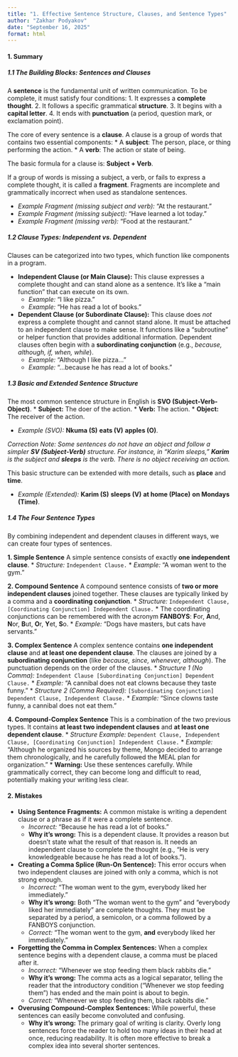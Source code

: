 ```yaml
---
title: "1. Effective Sentence Structure, Clauses, and Sentence Types"
author: "Zakhar Podyakov"
date: "September 16, 2025"
format: html
---
```


#### 1. Summary

##### 1.1 The Building Blocks: Sentences and Clauses

A **sentence** is the fundamental unit of written communication. To be complete, it must satisfy four conditions:
1.  It expresses a **complete thought**.
2.  It follows a specific grammatical **structure**.
3.  It begins with a **capital letter**.
4.  It ends with **punctuation** (a period, question mark, or exclamation point).

The core of every sentence is a **clause**. A clause is a group of words that contains two essential components:
*   A **subject**: The person, place, or thing performing the action.
*   A **verb**: The action or state of being.

The basic formula for a clause is: **Subject + Verb**.

If a group of words is missing a subject, a verb, or fails to express a complete thought, it is called a **fragment**. Fragments are incomplete and grammatically incorrect when used as standalone sentences.

*   *Example Fragment (missing subject and verb):* "At the restaurant."
*   *Example Fragment (missing subject):* "Have learned a lot today."
*   *Example Fragment (missing verb):* "Food at the restaurant."

##### 1.2 Clause Types: Independent vs. Dependent

Clauses can be categorized into two types, which function like components in a program.

*   **Independent Clause (or Main Clause):** This clause expresses a complete thought and can stand alone as a sentence. It's like a "main function" that can execute on its own.
    *   *Example:* "I like pizza."
    *   *Example:* "He has read a lot of books."

*   **Dependent Clause (or Subordinate Clause):** This clause does *not* express a complete thought and cannot stand alone. It must be attached to an independent clause to make sense. It functions like a "subroutine" or helper function that provides additional information. Dependent clauses often begin with a **subordinating conjunction** (e.g., *because, although, if, when, while*).
    *   *Example:* "Although I like pizza..."
    *   *Example:* "...because he has read a lot of books."

##### 1.3 Basic and Extended Sentence Structure

The most common sentence structure in English is **SVO (Subject-Verb-Object)**.
*   **Subject:** The doer of the action.
*   **Verb:** The action.
*   **Object:** The receiver of the action.

*   *Example (SVO):* **Nkuma (S)** **eats (V)** **apples (O)**.

*Correction Note:* *Some sentences do not have an object and follow a simpler **SV (Subject-Verb)** structure. For instance, in "Karim sleeps," **Karim** is the subject and **sleeps** is the verb. There is no object receiving an action.*

This basic structure can be extended with more details, such as **place** and **time**.

*   *Example (Extended):* **Karim (S)** **sleeps (V)** **at home (Place)** **on Mondays (Time)**.

##### 1.4 The Four Sentence Types

By combining independent and dependent clauses in different ways, we can create four types of sentences.

**1. Simple Sentence**
A simple sentence consists of exactly **one independent clause**.
*   *Structure:* `Independent Clause.`
*   *Example:* "A woman went to the gym."

**2. Compound Sentence**
A compound sentence consists of **two or more independent clauses** joined together. These clauses are typically linked by a comma and a **coordinating conjunction**.
*   *Structure:* `Independent Clause, [Coordinating Conjunction] Independent Clause.`
*   The coordinating conjunctions can be remembered with the acronym **FANBOYS**: **F**or, **A**nd, **N**or, **B**ut, **O**r, **Y**et, **S**o.
*   *Example:* "Dogs have masters, but cats have servants."

**3. Complex Sentence**
A complex sentence contains **one independent clause** and **at least one dependent clause**. The clauses are joined by a **subordinating conjunction** (like *because, since, whenever, although*). The punctuation depends on the order of the clauses.
*   *Structure 1 (No Comma):* `Independent Clause [Subordinating Conjunction] Dependent Clause.`
    *   *Example:* "A cannibal does not eat clowns because they taste funny."
*   *Structure 2 (Comma Required):* `[Subordinating Conjunction] Dependent Clause, Independent Clause.`
    *   *Example:* "Since clowns taste funny, a cannibal does not eat them."

**4. Compound-Complex Sentence**
This is a combination of the two previous types. It contains **at least two independent clauses** and **at least one dependent clause**.
*   *Structure Example:* `Dependent Clause, Independent Clause, [Coordinating Conjunction] Independent Clause.`
*   *Example:* "Although he organized his sources by theme, Mongo decided to arrange them chronologically, and he carefully followed the MEAL plan for organization."
*   **Warning:** Use these sentences carefully. While grammatically correct, they can become long and difficult to read, potentially making your writing less clear.

#### 2. Mistakes

*   **Using Sentence Fragments:** A common mistake is writing a dependent clause or a phrase as if it were a complete sentence.
    *   *Incorrect:* "Because he has read a lot of books."
    *   **Why it's wrong:** This is a dependent clause. It provides a reason but doesn't state what the result of that reason is. It needs an independent clause to complete the thought (e.g., "He is very knowledgeable because he has read a lot of books.").

*   **Creating a Comma Splice (Run-On Sentence):** This error occurs when two independent clauses are joined with only a comma, which is not strong enough.
    *   *Incorrect:* "The woman went to the gym, everybody liked her immediately."
    *   **Why it's wrong:** Both "The woman went to the gym" and "everybody liked her immediately" are complete thoughts. They must be separated by a period, a semicolon, or a comma followed by a FANBOYS conjunction.
    *   *Correct:* "The woman went to the gym, **and** everybody liked her immediately."

*   **Forgetting the Comma in Complex Sentences:** When a complex sentence begins with a dependent clause, a comma must be placed after it.
    *   *Incorrect:* "Whenever we stop feeding them black rabbits die."
    *   **Why it's wrong:** The comma acts as a logical separator, telling the reader that the introductory condition ("Whenever we stop feeding them") has ended and the main point is about to begin.
    *   *Correct:* "Whenever we stop feeding them, black rabbits die."

*   **Overusing Compound-Complex Sentences:** While powerful, these sentences can easily become convoluted and confusing.
    *   **Why it's wrong:** The primary goal of writing is clarity. Overly long sentences force the reader to hold too many ideas in their head at once, reducing readability. It is often more effective to break a complex idea into several shorter sentences.